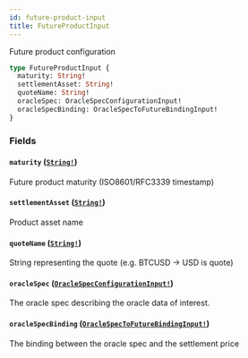 ```yaml
---
id: future-product-input
title: FutureProductInput
---
```


Future product configuration

```graphql
type FutureProductInput {
  maturity: String!
  settlementAsset: String!
  quoteName: String!
  oracleSpec: OracleSpecConfigurationInput!
  oracleSpecBinding: OracleSpecToFutureBindingInput!
}
```

### Fields

#### `maturity` ([`String!`](/graphql/scalars/string))

Future product maturity (ISO8601/RFC3339 timestamp)

#### `settlementAsset` ([`String!`](/graphql/scalars/string))

Product asset name

#### `quoteName` ([`String!`](/graphql/scalars/string))

String representing the quote (e.g. BTCUSD -> USD is quote)

#### `oracleSpec` ([`OracleSpecConfigurationInput!`](/graphql/inputs/oracle-spec-configuration-input))

The oracle spec describing the oracle data of interest.

#### `oracleSpecBinding` ([`OracleSpecToFutureBindingInput!`](/graphql/inputs/oracle-spec-to-future-binding-input))

The binding between the oracle spec and the settlement price
